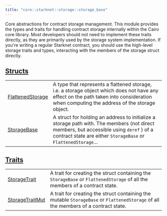 ```yaml
---
title: "core::starknet::storage::storage_base"
---
```



Core abstractions for contract storage management.
This module provides the types and traits for handling contract storage internally
within the Cairo core library. Most developers should not need to implement these traits
directly, as they are primarily used by the storage system implementation.
If you're writing a regular Starknet contract, you should use the high-level storage
traits and types, interacting with the members of the storage struct directly.



## [Structs](./core-starknet-storage-storage_base-structs)

| | |
|:---|:---|
| [FlattenedStorage](./core-starknet-storage-storage_base-FlattenedStorage) | A type that represents a flattened storage, i.e. a storage object which does not have any effect on the path taken into consideration when computing the address of the storage object. |
| [StorageBase](./core-starknet-storage-storage_base-StorageBase) | A struct for holding an address to initialize a storage path with. The members (not direct members, but accessible using `deref` ) of a contract state are either `StorageBase`  or `FlattenedStorage`... |

## [Traits](./core-starknet-storage-storage_base-traits)

| | |
|:---|:---|
| [StorageTrait](./core-starknet-storage-storage_base-StorageTrait) | A trait for creating the struct containing the `StorageBase`  or `FlattenedStorage`  of all the members of a contract state. |
| [StorageTraitMut](./core-starknet-storage-storage_base-StorageTraitMut) | A trait for creating the struct containing the mutable `StorageBase`  or `FlattenedStorage`  of all the members of a contract state. |
